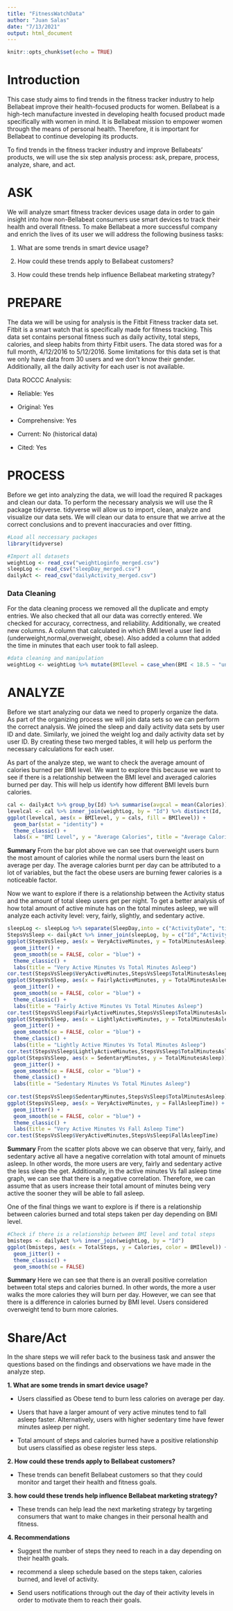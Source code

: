```yaml
---
title: "FitnessWatchData"
author: "Juan Salas"
date: "7/13/2021"
output: html_document
---
```


```r
knitr::opts_chunk$set(echo = TRUE)
```

# Introduction 
This case study aims to find trends in the fitness tracker industry to help Bellabeat improve their health-focused products for women. Bellabeat is a high-tech manufacture invested in developing health focused product made specifically with women in mind. It is Bellabeat mission to empower women through the means of personal health. Therefore, it is important for Bellabeat to continue developing its products. 

To find trends in the fitness tracker industry and improve Bellabeats' products, we will use the six step analysis process: ask, prepare, process, analyze, share, and act.

# ASK
We will analyze smart fitness tracker devices usage data in order to gain insight into how non-Bellabeat consumers use smart devices to track their health and overall fitness. To make Bellabeat a more successful company and enrich the lives of its user we will address the following business tasks:

1. What are some trends in smart device usage?

2. How could these trends apply to Bellabeat customers?

3. How could these trends help influence Bellabeat marketing strategy?

# PREPARE
The data we will be using for analysis is the Fitbit Fitness tracker data set. Fitbit is a smart watch that is specifically made for fitness tracking. This data set contains personal fitness such as daily activity, total steps, calories, and sleep habits from thirty Fitbit users. The data stored was for a full month, 4/12/2016 to 5/12/2016. Some limitations for this data set is that we only have data from 30 users and we don't know their gender. Additionally, all the daily activity for each user is not available.


Data ROCCC Analysis:

* Reliable: Yes

* Original: Yes

* Comprehensive: Yes

* Current: No (historical data)

* Cited: Yes

# PROCESS

Before we get into analyzing the data, we will load the required R packages and clean our data. To perform the necessary analysis we will use the R package tidyverse. tidyverse will allow us to import, clean, analyze and visualize our data sets. We will clean our data to ensure that we arrive at the correct conclusions and to prevent inaccuracies and over fitting. 

```r
#Load all neccessary packages
library(tidyverse)
```


```r
#Import all datasets
weightLog <- read_csv("weightLoginfo_merged.csv")
sleepLog <- read_csv("sleepDay_merged.csv")
dailyAct <- read_csv("dailyActivity_merged.csv")
```


### Data Cleaning 
For the data cleaning process we removed all the duplicate and empty entries. We also checked that all our data was correctly entered. We checked for accuracy, correctness, and reliability. Additionally, we created new columns. A column that calculated in which BMI level a user lied in (underweight,normal,overweight, obese). Also added a column that added the time in minutes that each user took to fall asleep.

```r
#data cleaning and manipulation
weightLog <- weightLog %>% mutate(BMIlevel = case_when(BMI < 18.5 ~ "underweight", BMI >= 18.5 & BMI < 25 ~ "normal", BMI >= 25 & BMI < 30 ~ "overweight", BMI >= 30 ~ "obese"))
```

# ANALYZE

Before we start analyzing our data we need to properly organize the data. As part of the organizing process we will join data sets so we can perform the correct analysis. We joined the sleep and daily activity data sets by user ID and date. Similarly, we joined the weight log and daily activity data set by user ID. By creating these two merged tables, it will help us perform the necessary calculations for each user.


As part of the analyze step, we want to check the average amount of calories burned per BMI level. We want to explore this because we want to see if there is a relationship between the BMI level and averaged calories burned per day. This will help us identify how different BMI levels burn calories.

```r
cal <- dailyAct %>% group_by(Id) %>% summarise(avgcal = mean(Calories))
levelcal <- cal %>% inner_join(weightLog, by = "Id") %>% distinct(Id, .keep_all = TRUE) %>% group_by(BMIlevel) %>% summarise(cals = mean(avgcal)) 
ggplot(levelcal, aes(x = BMIlevel, y = cals, fill = BMIlevel)) +
  geom_bar(stat = "identity") + 
  theme_classic() + 
  labs(x = "BMI Level", y = "Average Calories", title = "Average Calories Burned Per Day by BMI Level")
```

**Summary**
From the bar plot above we can see that overweight users burn the most amount of calories while the normal users burn the least on average per day. The average calories burnt per day can be attributed to a lot of variables, but the fact the obese users are burning fewer calories is a noticeable factor. 


Now we want to explore if there is a relationship between the Activity status and the amount of total sleep users get per night. To get a better analysis of how total amount of active minute has on the total minutes asleep, we will analyze each activity level: very, fairly, slightly, and sedentary active. 

```r
sleepLog <- sleepLog %>% separate(SleepDay,into = c("ActivityDate", "time"), sep = ' ')
StepsVsSleep <- dailyAct %>% inner_join(sleepLog, by = c("Id","ActivityDate"))
ggplot(StepsVsSleep, aes(x = VeryActiveMinutes, y = TotalMinutesAsleep)) +
  geom_jitter() +
  geom_smooth(se = FALSE, color = "blue") + 
  theme_classic() +
  labs(title = "Very Active Minutes Vs Total Minutes Asleep")
cor.test(StepsVsSleep$VeryActiveMinutes,StepsVsSleep$TotalMinutesAsleep)
ggplot(StepsVsSleep, aes(x = FairlyActiveMinutes, y = TotalMinutesAsleep)) +
  geom_jitter() +
  geom_smooth(se = FALSE, color = "blue") + 
  theme_classic() +
  labs(title = "Fairly Active Minutes Vs Total Minutes Asleep")
cor.test(StepsVsSleep$FairlyActiveMinutes,StepsVsSleep$TotalMinutesAsleep)
ggplot(StepsVsSleep, aes(x = LightlyActiveMinutes, y = TotalMinutesAsleep)) +
  geom_jitter() +
  geom_smooth(se = FALSE, color = "blue") + 
  theme_classic() +
  labs(title = "Lightly Active Minutes Vs Total Minutes Asleep")
cor.test(StepsVsSleep$LightlyActiveMinutes,StepsVsSleep$TotalMinutesAsleep)
ggplot(StepsVsSleep, aes(x = SedentaryMinutes, y = TotalMinutesAsleep)) +
  geom_jitter() +
  geom_smooth(se = FALSE, color = "blue") + 
  theme_classic() +
  labs(title = "Sedentary Minutes Vs Total Minutes Asleep")
  
cor.test(StepsVsSleep$SedentaryMinutes,StepsVsSleep$TotalMinutesAsleep)
ggplot(StepsVsSleep, aes(x = VeryActiveMinutes, y = FallAsleepTime)) +
  geom_jitter() +
  geom_smooth(se = FALSE, color = "blue") + 
  theme_classic() + 
  labs(title = "Very Active Minutes Vs Fall Asleep Time")
cor.test(StepsVsSleep$VeryActiveMinutes,StepsVsSleep$FallAsleepTime)
```

**Summary**
From the scatter plots above we can observe that very, fairly, and sedentary active all have a negative correlation with total amount of minuets asleep. In other words, the more users are very, fairly and sedentary active the less sleep the get. Additionally, in the active minutes Vs fall asleep time graph, we can see that there is a negative correlation. Therefore, we can assume that as users increase their total amount of minutes being very active the sooner they will be able to fall asleep. 


One of the final things we want to explore is if there is a relationship between calories burned and total steps taken per day depending on BMI level.

```r
#Check if there is a relationship between BMI level and total steps
bmisteps <- dailyAct %>% inner_join(weightLog, by = "Id")
ggplot(bmisteps, aes(x = TotalSteps, y = Calories, color = BMIlevel)) +
  geom_jitter() + 
  theme_classic() + 
  geom_smooth(se = FALSE)
```

**Summary**
Here we can see that there is an overall positive correlation between total steps and calories burned. In other words, the more a user walks the more calories they will burn per day. However, we can see that there is a difference in calories burned by BMI level. Users considered overweight tend to burn more calories.

# Share/Act

In the share steps we will refer back to the business task and answer the questions based on the findings and observations we have made in the analyze step.

**1. What are some trends in smart device usage?**

  + Users classified as Obese tend to burn less calories on average per day.
  
  + Users that have a larger amount of very active minutes tend to fall asleep faster. Alternatively, users with higher sedentary time have fewer minutes asleep per night.
  
  + Total amount of steps and calories burned have a positive relationship but users classified as obese register less steps.

**2. How could these trends apply to Bellabeat customers?**

  + These trends can benefit Bellabeat customers so that they could monitor and target their health and fitness goals.
  
**3. how could these trends help influence Bellabeat marketing strategy?**

  + These trends can help lead the next marketing strategy by targeting consumers that want to make changes in their personal health and fitness.
  
**4. Recommendations**

  + Suggest the number of steps they need to reach in a day depending on their health goals.
  
  + recommend a sleep schedule based on the steps taken, calories burned, and level of activity.
  
  + Send users notifications through out the day of their activity levels in order to motivate them to reach their goals.
